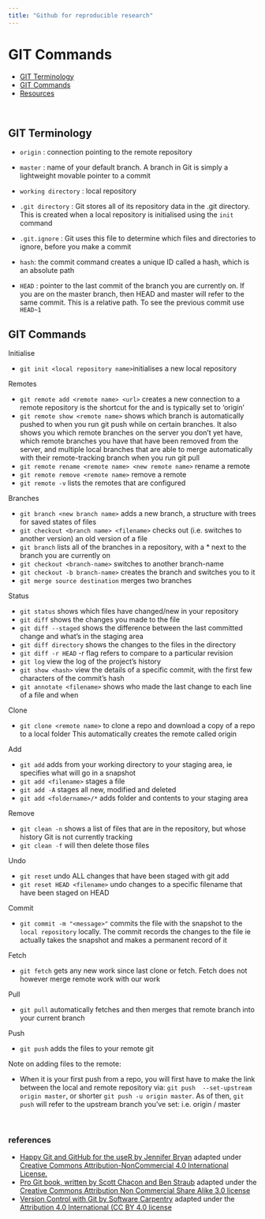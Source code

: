 ```yaml
---
title: "Github for reproducible research"
---
```


# GIT Commands

+ [GIT Terminology](#git-terminology)
+ [GIT Commands](#git-commands)
+ [Resources](#resources)


<br>

## GIT Terminology

+ `origin` : connection pointing to the remote repository

+ `master` : name of your default branch. A branch in Git is simply a lightweight movable pointer to a commit

+ `working directory` : local repository

+ `.git directory` : Git stores all of its repository data in the .git directory. This is created when a local repository is initialised using the `init` command

+ `.git.ignore` : Git uses this file to determine which files and directories to ignore, before you make a commit

+ `hash`:  the commit command creates a unique ID called a hash, which is an absolute path

+ `HEAD` : pointer to the last commit of the branch you are currently on. If you are on the master branch, then HEAD and master will refer to the same commit. This is a relative path. To see the previous commit use `HEAD~1`


## GIT Commands

Initialise

+ `git init <local repository name>`initialises a new local repository

Remotes

+ `git remote add <remote name> <url>` creates a new connection to a remote repository  <remote name> is the shortcut for the <url> and is typically set to 'origin'
+ `git remote show <remote name>` shows which branch is automatically pushed to when you run git push while on certain branches. It also shows you which remote branches on the server you don't yet have, which remote branches you have that have been removed from the server, and multiple local branches that are able to merge automatically with their remote-tracking branch when you run git pull
+ `git remote rename <remote name> <new remote name>` rename a remote
+ `git remote remove <remote name>` remove a remote
+ `git remote -v` lists the remotes that are configured

Branches

+ `git branch <new branch name>` adds a new branch, a structure with trees for saved states of files
+ `git checkout <branch name> <filename>` checks out (i.e. switches to another version) an old version of a file
+ `git branch` lists all of the branches in a repository, with a * next to the branch you are currently on
+ `git checkout <branch-name>` switches to another branch-name
+ `git checkout -b branch-name>` creates the branch and switches you to it
+ `git merge source destination` merges two branches

Status

+ `git status` shows which files have changed/new in your repository
+ `git diff` shows the changes you made to the file
+ `git diff --staged` shows the difference between the last committed change and what's in the staging area
+ `git diff directory` shows the changes to the files in the directory
+ `git diff -r HEAD`  -r flag refers to compare to a particular revision
+ `git log` view the log of the project's history
+ `git show <hash>` view the details of a specific commit, with the first few characters of the commit's hash
+ `git annotate <filename>` shows who made the last change to each line of a file and when

Clone

+ `git clone <remote name>` to clone a repo and download a copy of a repo to a local folder This automatically creates the remote called origin

Add

+ `git add` adds from your working directory to your staging area, ie specifies what will go in a snapshot
+ `git add <filename>` stages a file
+ `git add -A` stages all new, modified and deleted
+ `git add <foldername>/*` adds folder and contents to your staging area

Remove

+ `git clean -n` shows a list of files that are in the repository, but whose history Git is not currently tracking
+ `git clean -f` will then delete those files

Undo

+ `git reset` undo ALL changes that have been staged with git add
+ `git reset HEAD <filename>` undo changes to a specific filename that have been staged on HEAD

Commit

+ `git commit -m "<message>"` commits the file with the snapshot to the `local repository` locally. The commit records the changes to the file ie actually takes the snapshot and makes a permanent record of it

Fetch

+ `git fetch` gets any new work since last clone or fetch.  Fetch does not however merge remote work with our work

Pull

+ `git pull` automatically fetches and then merges that remote branch into your current branch

Push

+ `git push` adds the files to your remote git


Note on adding files to the remote:

+ When it is your first push from a repo, you will first have to make the link between the local and remote repository via: `git push  --set-upstream origin master`, or shorter `git push -u origin master`. As of then, `git push` will refer to the upstream branch you've set: i.e. origin / master


<br>


### references

+ [Happy Git and GitHub for the useR by Jennifer Bryan](http://happygitwithr.com/rmd-test-drive.html) adapted under  [Creative Commons Attribution-NonCommercial 4.0 International License.](https://creativecommons.org/licenses/by/4.0/)
+ [Pro Git book, written by Scott Chacon and Ben Straub ](https://git-scm.com/book/en/v2) adapted under the [Creative Commons Attribution Non Commercial Share Alike 3.0 license](https://creativecommons.org/licenses/by/3.0/)
+ [Version Control with Git by Software Carpentry](http://swcarpentry.github.io/git-novice/) adapted under the [Attribution 4.0 International (CC BY 4.0 license](https://creativecommons.org/licenses/by/4.0/)
